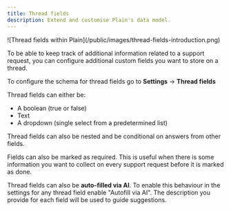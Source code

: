 ```yaml
---
title: Thread fields
description: Extend and customise Plain's data model.
---
```


<Frame>![Thread fields within Plain](/public/images/thread-fields-introduction.png)</Frame>

To be able to keep track of additional information related to a support request, you can configure additional custom fields you want to store on a thread.

To configure the schema for thread fields go to **Settings** → **Thread fields**

Thread fields can either be:

- A boolean (true or false)
- Text
- A dropdown (single select from a predetermined list)

Thread fields can also be nested and be conditional on answers from other fields.

Fields can also be marked as required. This is useful when there is some information you want to collect on every support request before it is marked as done.

Thread fields can also be **auto-filled via AI**. To enable this behaviour in the settings for any thread field enable "Autofill via AI". The description you provide for each field will be used to guide suggestions.
